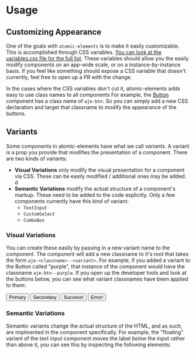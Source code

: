 
<Meta title="Usage" />

# Usage

## Customizing Appearance

One of the goals with `atomic-elements` is to make it easily customizable. This is accomplished through CSS variables.
[You can look at the variables.css file for the full list](https://github.com/atomicjolt/atomic-elements/blob/main/src/defines/variables.scss). These
variables should allow you the easily modify components on an app-wide scale, or on a instance-by-instance basis. If you feel like something should expose
a CSS variable that doesn't currently, feel free to open up a PR with the change.

In the cases where the CSS variables don't cut it, atomic-elements adds easy to use class names to all components
For example, the [Button](?path=/docs/buttons-button--primary) component has a class name of `aje-btn`.
So you can simply add a new CSS declaration and target that classname to modify the appearance of the buttons.

## Variants

Some components in atomic-elements have what we call _variants_.
A variant is a prop you provide that modifies the presentation of a component. There are two kinds of variants:

- **Visual Variations** only modify the visual presentation for a component via CSS. These can be easily modified / additional ones may be added. d
- **Semantic Variations** modify the actual structure of a component's markup. These need to be added to the code explicitly. Only a few components currently have this kind of variant:
  - `TextInput`
  - `CustomSelect`
  - `ComboBox`

### Visual Variations

You can create these easily by passing in a new variant name to the component. The component will add a new classname to it's root that takes the form `aje-<classname>--<variant>`. For example, if you added a variant to the Button called "purple",
that instance of the component would have the classname `aje-btn--purple`. If you open up the developer tools and look at the buttons below, you can see what variant classnames have been applied to them:

<Canvas>
  <Button variant="primary">Primary</Button>
  <Button variant="secondary">Secondary</Button>
  <Button variant="success">Success!</Button>
  <Button variant="error">Error!</Button>
</Canvas>

### Semantic Variations

Semantic variants change the actual structure of the HTML, and as such, are implmented in the component specifically. For example, the "floating" variant
of the text input component moves the label _below_ the input rather than above it, you can see this by inspecting the following elements:

<Canvas>
  <TextInput variant="default" label="Default Variant" />
  <TextInput variant="floating" label="Floating Variant" />
</Canvas>

